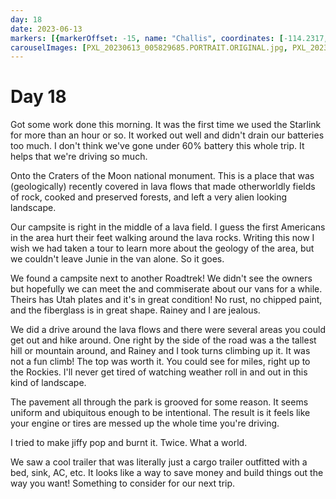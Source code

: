 ```yaml
---
day: 18
date: 2023-06-13
markers: [{markerOffset: -15, name: "Challis", coordinates: [-114.2317, 44.5046]},{markerOffset: 25, name: "Craters of the Moon", coordinates: [-113.4821, 43.1718]}]
carouselImages: [PXL_20230613_005829685.PORTRAIT.ORIGINAL.jpg, PXL_20230613_184906879.jpg, PXL_20230613_184920253.jpg, PXL_20230613_190126869.jpg, PXL_20230613_191920707.jpg, PXL_20230613_210958587.jpg, PXL_20230613_213832034.jpg, PXL_20230613_220019012.jpg, PXL_20230613_220217254.PANO.jpg, PXL_20230613_220600388.PORTRAIT.ORIGINAL.jpg, PXL_20230613_220603083.PORTRAIT.ORIGINAL.jpg, PXL_20230613_220713168.jpg, PXL_20230613_221723194.jpg, PXL_20230613_224905166.jpg]
---
```

# Day 18

Got some work done this morning. It was the first time we used the Starlink for more than an hour or so. It worked out well and didn't drain our batteries too much. I don't think we've gone under 60% battery this whole trip. It helps that we're driving so much.

Onto the Craters of the Moon national monument. This is a place that was (geologically) recently covered in lava flows that made otherworldly fields of rock, cooked and preserved forests, and left a very alien looking landscape.

Our campsite is right in the middle of a lava field. I guess the first Americans in the area hurt their feet walking around the lava rocks. Writing this now I wish we had taken a tour to learn more about the geology of the area, but we couldn't leave Junie in the van alone. So it goes.

We found a campsite next to another Roadtrek! We didn't see the owners but hopefully we can meet the and commiserate about our vans for a while. Theirs has Utah plates and it's in great condition! No rust, no chipped paint, and the fiberglass is in great shape. Rainey and I are jealous.

We did a drive around the lava flows and there were several areas you could get out and hike around. One right by the side of the road was a the tallest hill or mountain around, and Rainey and I took turns climbing up it. It was not a fun climb! The top was worth it. You could see for miles, right up to the Rockies. I'll never get tired of watching weather roll in and out in this kind of landscape.

The pavement all through the park is grooved for some reason. It seems uniform and ubiquitous enough to be intentional. The result is it feels like your engine or tires are messed up the whole time you're driving.

I tried to make jiffy pop and burnt it. Twice. What a world.

We saw a cool trailer that was literally just a cargo trailer outfitted with a bed, sink, AC, etc. It looks like a way to save money and build things out the way you want! Something to consider for our next trip.
